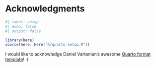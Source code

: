 # Acknowledgments {.unnumbered}

```r
#| label: setup
#| echo: false
#| output: false

library(here)
source(here::here("R/quarto-setup.R"))
```

I would like to acknowledge Daniel Vartanian's awesome [Quarto format template](https://github.com/danielvartan/tesesusp)! :)
